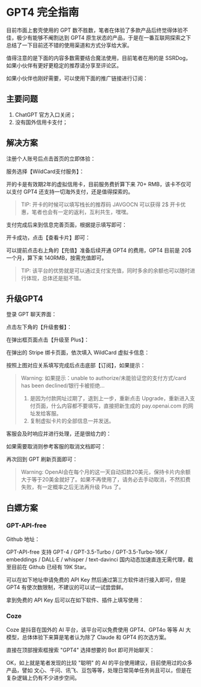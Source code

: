 
# GPT4 完全指南

目前市面上套壳使用的 GPT 数不胜数，笔者在体验了多款产品后终觉得体验不佳，极少有能够不阉割达到 GPT4 原生状态的产品，于是在一番互联网探索之下总结了一下目前还不错的使用渠道和方式分享给大家。

值得注意的是下面的内容多数需要结合魔法使用，目前笔者在用的是 SSRDog，如果小伙伴有更好更稳定的推荐请分享至评论区。

<LinkCardContainer>
    <LinkCard
        title="SSRDOG"
        description="SSRDOG（SG）是一個追求可靠、安全、高效、且高性價比的互聯網接入方案國際研發團隊，為您提供最安全的網絡加速服務！"
        imageUrl="https://javgo-images.oss-cn-beijing.aliyuncs.com/javgo-web20240803175320.png"
        href="https://98oidqs2.godog01.com/"
    />
</LinkCardContainer>

如果小伙伴也刚好需要，可以使用下面的推广链接进行订阅：

<LinkCardContainer>
    <LinkCard
        title="SSRDOG - JAVGO"
        description="SSRDOG（SG）是一個追求可靠、安全、高效、且高性價比的互聯網接入方案國際研發團隊，為您提供最安全的網絡加速服務！"
        imageUrl="https://javgo-images.oss-cn-beijing.aliyuncs.com/javgo-web20240803175320.png"
        href="https://st1.hosbb.com/#/register?code=wA558IDe"
    />
</LinkCardContainer>

## 主要问题

1. ChatGPT 官方入口关闭；
2. 没有国外信用卡支付；

## 解决方案

<LinkCardContainer>
    <LinkCard
        title="WildCard 轻松订阅 ChatGPT Plus"
        description="专为新手提供开箱即用的服务，无技术障碍、价格亲民！"
        imageUrl="https://javgo-images.oss-cn-beijing.aliyuncs.com/javgo-web20240803175603.png"
        href="https://wildcard.com.cn/"
    />
</LinkCardContainer>

注册个人账号后点击首页的立即体验：

<PostImg src="https://javgo-images.oss-cn-beijing.aliyuncs.com/javgo-web20240803175603.png" />

服务选择【WildCard支付服务】：

<PostImg src="https://javgo-images.oss-cn-beijing.aliyuncs.com/javgo-web20240803175658.png" />

开的卡是有效期2年的虚拟信用卡，目前服务费折算下来 70+ RMB，该卡不仅可以支付 GPT4 还支持一切海外支付，还是值得探索的。

> TIP: 开卡的时候可以填写栈长的推荐码 JAVGOCN 可以获得 2$ 开卡优惠，笔者也会有一定的返利，互利共生，嘿嘿。

支付完成后来到信息完善页面，根据提示填写即可：

<PostImg src="https://javgo-images.oss-cn-beijing.aliyuncs.com/javgo-web20240803175735.png" />

<PostImg src="https://javgo-images.oss-cn-beijing.aliyuncs.com/javgo-web20240803175753.png" />

开卡成功，点击【查看卡片】即可：

<PostImg src="https://javgo-images.oss-cn-beijing.aliyuncs.com/javgo-web20240803175819.png" />

可以提前点击右上角的【充值】准备后续开通 GPT4 的费用，GPT4 目前是 20$ 一个月，算下来 140RMB，按需充值即可。

> TIP: 该平台的优势就是可以通过支付宝充值，同时多余的余额也可以随时进行体现，总体还是挺不错。

## 升级GPT4

登录 GPT 聊天界面：

<LinkCardContainer>
    <LinkCard
        title="ChatGPT - OpenAI"
        description="ChatGPT 是由 OpenAI 团队开发的聊天机器人，可以回答各种问题，并且可以生成代码。"
        imageUrl="https://javgo-images.oss-cn-beijing.aliyuncs.com/javgo-web20240803175603.png"
        href="https://chatgpt.com/"
    />
</LinkCardContainer>

<PostImg src="https://javgo-images.oss-cn-beijing.aliyuncs.com/javgo-web20240803180015.png" />

点击左下角的【升级套餐】：

<PostImg src="https://javgo-images.oss-cn-beijing.aliyuncs.com/javgo-web20240803180040.png" />

在弹出框页面点击【升级至 Plus】：

<PostImg src="https://javgo-images.oss-cn-beijing.aliyuncs.com/javgo-web20240803180058.png" />

在弹出的 Stripe 绑卡页面，依次填入 WildCard 虚拟卡信息：

<PostImg src="https://javgo-images.oss-cn-beijing.aliyuncs.com/javgo-web20240803180117.png" />

按照上图对应关系填写完成后点击底部【订阅】，如果提示：

> Warning: 如果提示：unable to authorize/未能验证您的支付方式/card has been declined/银行卡被拒绝...
> 1. 是因为付款网址过期了，退到上一步，重新点击 Upgrade，重新进入支付页面，什么内容都不要填写，直接把新生成的 pay.openai.com 的网址发给客服。
> 2. 复制虚拟卡片的全部信息一并发送。

<PostImg src="https://javgo-images.oss-cn-beijing.aliyuncs.com/javgo-web20240803180213.png" />

客服会及时响应并进行处理，还是很给力的：

<PostImg src="https://javgo-images.oss-cn-beijing.aliyuncs.com/javgo-web20240803180229.png" />

如果需要取消则参考客服的取消文档即可：

<LinkCardContainer>
    <LinkCard
        title="ChatGPT Plus 如何取消自动扣费/订阅"
        description="ChatGPT Plus 是一种订阅服务，每个月的订阅费用是 20 美元，每个月都会进行扣费，如果您订阅了 ChatGPT Plus，而帐户余额并不够 20 美元，OpenAI 在多次扣费失败后，可能会封禁我们的帐户，所以如果不继续使用 ChatGPT Plus，请及时取消订阅。"
        imageUrl="https://javgo-images.oss-cn-beijing.aliyuncs.com/javgo-web20240803175603.png"
        href="https://help.bewildcard.com/zh-CN/articles/8115229-chatgpt-plus-%E5%A6%82%E4%BD%95%E5%8F%96%E6%B6%88%E8%87%AA%E5%8A%A8%E6%89%A3%E8%B4%B9-%E8%AE%A2%E9%98%85"
    />
</LinkCardContainer>

<PostImg src="https://javgo-images.oss-cn-beijing.aliyuncs.com/javgo-web20240803180337.png" />

再次回到 GPT 刷新页面即可：

<PostImg src="https://javgo-images.oss-cn-beijing.aliyuncs.com/javgo-web20240803180402.png" />

> Warning: OpenAI会在每个月的这一天自动扣款20美元，保持卡片内余额大于等于20美金就好了。如果不再使用了，请务必去手动取消，不然扣费失败，有一定概率之后无法再升级 Plus 了。

## 白嫖方案

### GPT-API-free

Github 地址：

<LinkCardContainer>
    <LinkCard
        title="GPT-API-free"
        description="支持 GPT-4 / GPT-3.5-Turbo / GPT-3.5-Turbo-16K / embeddings / DALL·E / whisper / text-davinci."
        imageUrl="https://javgo-images.oss-cn-beijing.aliyuncs.com/javgo-web20240803180555.png"
        href="https://github.com/chatanywhere/GPT_API_free"
    />
</LinkCardContainer>

GPT-API-free 支持 GPT-4 / GPT-3.5-Turbo / GPT-3.5-Turbo-16K / embeddings / DALL·E / whisper / text-davinci 国内动态加速直连无需代理，截至目前在 Github 已经有 19K Star。

<PostImg src="https://javgo-images.oss-cn-beijing.aliyuncs.com/javgo-web20240803180651.png" />

可以在如下地址申请免费的 API Key 然后通过第三方软件进行接入即可，但是 GPT4 有使次数限制，不建议的可以试一试尝尝鲜。

<LinkCardContainer>
    <LinkCard
        title="Build software better,together"
        description="免费申请 GPT API Key。"
        imageUrl="https://javgo-images.oss-cn-beijing.aliyuncs.com/javgo-web20240803180858.png"
        href="https://api.chatanywhere.org/v1/oauth/free/github/render"
    />
</LinkCardContainer>

拿到免费的 API Key 后可以在如下软件、插件上填写使用：

<LinkCardContainer>
    <LinkCard
        title="Ollama"
        description="Get up and running with large language models."
        imageUrl="https://javgo-images.oss-cn-beijing.aliyuncs.com/javgo-web20240803181012.png"
        href="https://ollama.com/"
    />
</LinkCardContainer>

<LinkCardContainer>
    <LinkCard
        title="LobeChat"
        description="Built for you the Super Individual."
        imageUrl="https://javgo-images.oss-cn-beijing.aliyuncs.com/javgo-web20240803181101.png"
        href="https://lobehub.com/zh"
    />
</LinkCardContainer>

<LinkCardContainer>
    <LinkCard
        title="ChatGPT-Next-Web"
        description="One-Click to get a well-designed cross-platform ChatGPT web UI, with GPT3, GPT4 & Gemini Pro support."
        imageUrl="https://javgo-images.oss-cn-beijing.aliyuncs.com/javgo-web20240803181203.png"
        href="https://github.com/ChatGPTNextWeb/ChatGPT-Next-Web"
    />
</LinkCardContainer>

### Coze

Coze 是抖音在国外的 AI 平台，该平台可以免费使用 GPT4、GPT4o 等等 AI 大模型，总体体验下来算是笔者认为除了 Claude 和 GPT4 的次选方案。

<LinkCardContainer>
    <LinkCard
        title="Coze：Next-Gen AI Chatbot Developing Platform"
        description="Coze is a next-generation AI chatbot development platform that provides a wide range of AI models, including GPT-4, GPT-4-Turbo, GPT-4-32k, GPT-4-Turbo-16k, GPT-4-Turbo-1106, GPT-4-Turbo-1106-16k, GPT-4-Turbo-1106-32k."
        imageUrl="https://javgo-images.oss-cn-beijing.aliyuncs.com/javgo-web20240803181317.png"
        href="https://www.coze.com/"
    />
</LinkCardContainer>

直接在顶部搜索框搜索 "GPT4" 选择想要的 Bot 即可开始聊天：

<PostImg src="https://javgo-images.oss-cn-beijing.aliyuncs.com/javgo-web20240803181433.png" />

OK，如上就是笔者发现的比较 "聪明" 的 AI 的平台使用建议，目前使用过的众多产品，譬如 文心、千问、讯飞、豆包等等，处理日常简单任务尚且可以，但是在复杂逻辑上仍有不少进步空间。
